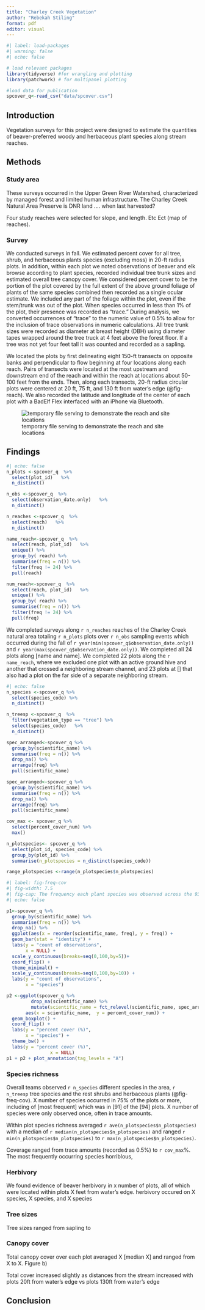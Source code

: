 ```yaml
---
title: "Charley Creek Vegetation"
author: "Rebekah Stiling"
format: pdf
editor: visual
---
```


```r
#| label: load-packages
#| warning: false
#| echo: false

# load relevant packages
library(tidyverse) #for wrangling and plotting
library(patchwork) # for multipanel plotting

#load data for publication
spcover_q<-read_csv("data/spcover.csv")


```

## Introduction

Vegetation surveys for this project were designed to estimate the quantities of beaver-preferred woody and herbaceous plant species along stream reaches.

## Methods

### Study area

These surveys occurred in the Upper Green River Watershed, characterized by managed forest and limited human infrastructure. The Charley Creek Natural Area Preserve is DNR land .... when last harvested?

Four study reaches were selected for slope, and length. Etc Ect (map of reaches).

### Survey

We conducted surveys in fall. We estimated percent cover for all tree, shrub, and herbaceous plants species (excluding moss) in 20-ft radius plots. In addition, within each plot we noted observations of beaver and elk browse according to plant species, recorded individual tree trunk sizes and estimated overall tree canopy cover. We considered percent cover to be the portion of the plot covered by the full extent of the above ground foliage of plants of the same species combined then recorded as a single ocular estimate. We included any part of the foliage within the plot, even if the stem/trunk was out of the plot. When species occurred in less than 1% of the plot, their presence was recorded as "trace." During analysis, we converted occurrences of "trace" to the numeric value of 0.5% to allow for the inclusion of trace observations in numeric calculations. All tree trunk sizes were recorded as diameter at breast height (DBH) using diameter tapes wrapped around the tree truck at 4 feet above the forest floor. If a tree was not yet four feet tall it was counted and recorded as a sapling.

We located the plots by first delineating eight 150-ft transects on opposite banks and perpendicular to flow beginning at four locations along each reach. Pairs of transects were located at the most upstream and downstream end of the reach and within the reach at locations about 50-100 feet from the ends. Then, along each transects, 20-ft radius circular plots were centered at 20 ft, 75 ft, and 130 ft from water's edge (@fig-reach). We also recorded the latitude and longitude of the center of each plot with a BadElf Flex interfaced with an iPhone via Bluetooth.

![temporary file serving to demonstrate the reach and site locations](images/plot_locations_placeholder.png){#fig-reach}

## Findings

```r
#| echo: false
n_plots <-spcover_q  %>%  
  select(plot_id)   %>% 
  n_distinct() 

n_obs <-spcover_q  %>%  
  select(observation_date.only)   %>% 
  n_distinct() 

n_reaches <-spcover_q  %>%  
  select(reach)   %>% 
  n_distinct() 

name_reach<-spcover_q  %>%  
  select(reach, plot_id)   %>% 
  unique() %>% 
  group_by( reach) %>% 
  summarise(freq = n()) %>% 
  filter(freq != 24) %>% 
  pull(reach)

num_reach<-spcover_q  %>%  
  select(reach, plot_id)   %>% 
  unique() %>% 
  group_by( reach) %>% 
  summarise(freq = n()) %>% 
  filter(freq != 24) %>% 
  pull(freq)
```

We completed surveys along `r n_reaches` reaches of the Charley Creek natural area totaling `r n_plots` plots over `r n_obs` sampling events which occurred during the fall of `r year(min(spcover_q$observation_date.only))` and `r year(max(spcover_q$observation_date.only))`. We completed all 24 plots along \[name and name\]. We completed 22 plots along the `r name_reach`, where we excluded one plot with an active ground hive and another that crossed a neighboring stream channel, and 23 plots at \[\] that also had a plot on the far side of a separate neighboring stream.

```r
#| echo: false
n_species <-spcover_q %>%  
  select(species_code) %>% 
  n_distinct() 

n_treesp <-spcover_q  %>%  
  filter(vegetation_type == "tree") %>% 
  select(species_code)   %>% 
  n_distinct() 

spec_arranged<-spcover_q %>% 
  group_by(scientific_name) %>%
  summarise(freq = n()) %>% 
  drop_na() %>%
  arrange(freq) %>% 
  pull(scientific_name)

spec_arranged<-spcover_q %>% 
  group_by(scientific_name) %>%
  summarise(freq = n()) %>% 
  drop_na() %>%
  arrange(freq) %>% 
  pull(scientific_name)

cov_max <- spcover_q %>% 
  select(percent_cover_num) %>% 
  max()

n_plotspecies<- spcover_q %>% 
  select(plot_id, species_code) %>% 
  group_by(plot_id) %>% 
  summarise(n_plotspecies = n_distinct(species_code))

range_plotspecies <-range(n_plotspecies$n_plotspecies)

```

```r
#| label: fig-freq-cov
#| fig-width: 7.5
#| fig-cap: The frequency each plant species was observed across the 93 surveyed plots (A), alongside the median, first and third quantile of each observation (B). 
#| echo: false

p1<-spcover_q %>% 
  group_by(scientific_name) %>%
  summarise(freq = n()) %>% 
  drop_na() %>% 
  ggplot(aes(x = reorder(scientific_name, freq), y = freq)) +
  geom_bar(stat = "identity") + 
  labs(y = "count of observations",
       x = NULL) + 
  scale_y_continuous(breaks=seq(0,100,by=5))+
  coord_flip() + 
  theme_minimal() + 
  scale_y_continuous(breaks=seq(0,100,by=10)) + 
  labs(y = "count of observations",
       x = "species")

p2 <-ggplot(spcover_q %>% 
         drop_na(scientific_name) %>% 
         mutate(scientific_name = fct_relevel(scientific_name, spec_arranged)),
       aes(x = scientific_name,  y = percent_cover_num)) + 
  geom_boxplot() +
  coord_flip() +
  labs(y = "percent cover (%)",
       x = "species") +
  theme_bw() +
  labs(y = "percent cover (%)",
                x = NULL)
p1 + p2 + plot_annotation(tag_levels = "A")
```

### Species richness

Overall teams observed `r n_species` different species in the area, `r n_treesp` tree species and the rest shrubs and herbaceous plants (@fig-freq-cov). X number of species occurred in 75% of the plots or more, including of \[most frequent\] which was in \[91\] of the \[94\] plots. X number of species were only observed once, often in trace amounts.

Within plot species richness averaged `r ave(n_plotspecies$n_plotspecies)` with a median of `r median(n_plotspecies$n_plotspecies)` and ranged `r min(n_plotspecies$n_plotspecies)` to `r max(n_plotspecies$n_plotspecies)`.

Coverage ranged from trace amounts (recorded as 0.5%) to `r cov_max`%. The most frequently occurring species horriblous,

### Herbivory

We found evidence of beaver herbivory in x number of plots, all of which were located within plots X feet from water's edge. herbivory occured on X species, X species, and X species

### Tree sizes

Tree sizes ranged from sapling to

### Canopy cover

Total canopy cover over each plot averaged X \[median X\] and ranged from X to X. Figure b)

Total cover increased slightly as distances from the stream increased with plots 20ft from water's edge vs plots 130ft from water's edge

## Conclusion
